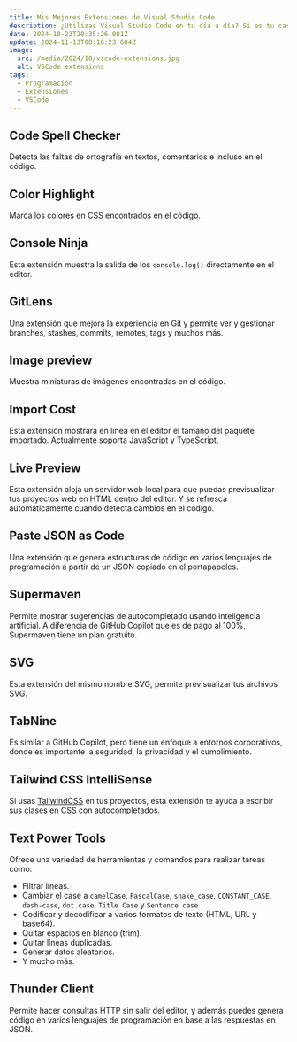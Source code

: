 ```yaml
---
title: Mis Mejores Extensiones de Visual Studio Code
description: ¿Utilizas Visual Studio Code en tu día a día? Si es tu caso, te recomiendo estas extensiones que podría mejorar tu productividad.
date: 2024-10-23T20:35:26.081Z
update: 2024-11-13T00:16:23.604Z
image:
  src: /media/2024/10/vscode-extensions.jpg
  alt: VSCode extensions
tags:
  - Programación
  - Extensiones
  - VSCode
---
```


## Code Spell Checker

<LinkPreview id="https://marketplace.visualstudio.com/items?itemName=streetsidesoftware.code-spell-checker" />

Detecta las faltas de ortografía en textos, comentarios e incluso en el código.

## Color Highlight

<LinkPreview id="https://marketplace.visualstudio.com/items?itemName=naumovs.color-highlight" />

Marca los colores en CSS encontrados en el código.

## Console Ninja

<LinkPreview id="https://marketplace.visualstudio.com/items?itemName=WallabyJs.console-ninja" />

Esta extensión muestra la salida de los `console.log()` directamente en el editor.

## GitLens

<LinkPreview id="https://marketplace.visualstudio.com/items?itemName=eamodio.gitlens" />

Una extensión que mejora la experiencia en Git y permite ver y gestionar branches, stashes, commits, remotes, tags y muchos más.

## Image preview

<LinkPreview id="https://marketplace.visualstudio.com/items?itemName=kisstkondoros.vscode-gutter-preview" />

Muestra miniaturas de imágenes encontradas en el código. 

## Import Cost

<LinkPreview id="https://marketplace.visualstudio.com/items?itemName=wix.vscode-import-cost" />

Esta extensión mostrará en línea en el editor el tamaño del paquete importado. Actualmente soporta JavaScript y TypeScript.

## Live Preview

<LinkPreview id="https://marketplace.visualstudio.com/items?itemName=ms-vscode.live-server" />

Esta extensión aloja un servidor web local para que puedas previsualizar tus proyectos web en HTML dentro del editor. Y se refresca automáticamente cuando detecta cambios en el código.

## Paste JSON as Code

<LinkPreview id="https://marketplace.visualstudio.com/items?itemName=quicktype.quicktype" />

Una extensión que genera estructuras de código en varios lenguajes de programación a partir de un JSON copiado en el portapapeles.

## Supermaven

<LinkPreview id="https://marketplace.visualstudio.com/items?itemName=supermaven.supermaven" />

Permite mostrar sugerencias de autocompletado usando inteligencia artificial. A diferencia de GitHub Copilot que es de pago al 100%, Supermaven tiene un plan gratuito.

## SVG

<LinkPreview id="https://marketplace.visualstudio.com/items?itemName=jock.svg" />

Esta extensión del mismo nombre SVG, permite previsualizar tus archivos SVG.

## TabNine

<LinkPreview id="https://marketplace.visualstudio.com/items?itemName=TabNine.tabnine-vscode" />

Es similar a GitHub Copilot, pero tiene un enfoque a entornos corporativos, donde es importante la seguridad, la privacidad y el cumplimiento.

## Tailwind CSS IntelliSense

<LinkPreview id="https://marketplace.visualstudio.com/items?itemName=bradlc.vscode-tailwindcss" />

Si usas [TailwindCSS](https://tailwindcss.com) en tus proyectos, esta extensión te ayuda a escribir sus clases en CSS con autocompletados.

## Text Power Tools

<LinkPreview id="https://marketplace.visualstudio.com/items?itemName=qcz.text-power-tools" />

Ofrece una variedad de herramientas y comandos para realizar tareas como:

* Filtrar líneas.
* Cambiar el case a `camelCase`, `PascalCase`, `snake_case`, `CONSTANT_CASE`, `dash-case`, `dot.case`, `Title Case` y `Sentence case`
* Codificar y decodificar a varios formatos de texto (HTML, URL y base64).
* Quitar espacios en blanco (trim).
* Quitar líneas duplicadas.
* Generar datos aleatorios.
* Y mucho más.

## Thunder Client

<LinkPreview id="https://marketplace.visualstudio.com/items?itemName=rangav.vscode-thunder-client" />

Permite hacer consultas HTTP sin salir del editor, y además puedes genera código en varios lenguajes de programación en base a las respuestas en JSON.
